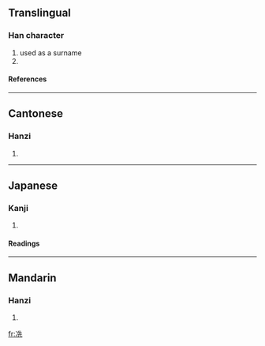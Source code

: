 ==Translingual==
===Han character===
{{Han char|rn=15|rad=冫|as=06|sn=8|four=3411<sub>1</sub>|canj=戈一竹土山 (IMHGU)}}
# used as a surname
# {{defn|Han}}
====References====
{{Han ref|kx=0132.110|dkj=01633|hdz=10297.060|uh=51BC|ud=20924|bh=CBCE|bd=52174}}
----

==Cantonese==
===Hanzi===
{{yue-hanzi|jyut=|y=sin2}}
# {{defn|Cantonese}}
----
==Japanese==
===Kanji===
{{ja-kanji|grade=|rs=冫06}}
# {{defn|Japanese}}
====Readings====
{{ja-readings|on=[[しょう]] (shō)|kun=[[さむい]] (samui)}}
----
==Mandarin==
===Hanzi===
{{cmn-hanzi|pin=[[xiǎn]] (xian3)|wg=hsien<sup>3</sup>}}
# {{defn|Mandarin}}

[[fr:冼]]